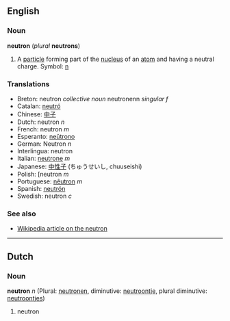 ==English==
===Noun===
'''neutron''' (''plural'' '''neutrons''')

#A [[particle]] forming part of the [[nucleus]] of an [[atom]] and having a neutral charge. Symbol: [[n]]

===Translations===
*Breton: neutron ''collective noun'' neutronenn ''singular f''
*Catalan: [[neutró]]
*Chinese: [[中子]]
*Dutch: neutron ''n''
*French: neutron ''m''
*Esperanto: [[neŭtrono]]
*German: Neutron ''n''
*Interlingua: neutron
*Italian: [[neutrone]] ''m''
*Japanese: [[中性子]] (ちゅうせいし, chuuseishi)
*Polish: [neutron ''m''
*Portuguese: [[nêutron]] ''m''
*Spanish: [[neutrón]]
*Swedish: neutron ''c''

===See also===
*[[w:neutron|Wikipedia article on the neutron]]

----
==Dutch==
===Noun===
'''neutron''' ''n'' (Plural: [[neutronen]], diminutive: [[neutroontje]], plural diminutive: [[neutroontjes]])

#neutron